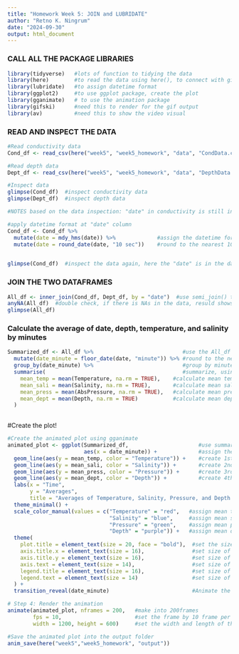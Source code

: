 ```yaml
---
title: "Homework Week 5: JOIN and LUBRIDATE"
author: "Retno K. Ningrum"
date: "2024-09-30"
output: html_document
---
```


### CALL ALL THE PACKAGE LIBRARIES 
```r
library(tidyverse)   #lots of function to tidying the data
library(here)        #to read the data using here(), to connect with github folder
library(lubridate)   #to assign datetime format
library(ggplot2)     #to use ggplot package, create the plot
library(gganimate)   # to use the animation package
library(gifski)      #need this to render for the gif output 
library(av)          #need this to show the video visual
```

### READ AND INSPECT THE DATA
```r
#Read conductivity data
Cond_df <- read_csv(here("week5", "week5_homework", "data", "CondData.csv"))

#Read depth data
Dept_df <- read_csv(here("week5", "week5_homework", "data", "DepthData.csv"))

#Inspect data
glimpse(Cond_df)  #inspect conductivity data
glimpse(Dept_df)  #inspect depth data

#NOTES based on the data inspection: "date" in conductivity is still in character, while in depth is already in datetime format. So we need to change the format "date" of cond_df into datetime

#apply datetime format at "date" column
Cond_df <- Cond_df %>%
  mutate(date = mdy_hms(date)) %>%             #assign the datetime format at "date" column
  mutate(date = round_date(date, "10 sec"))    #round to the nearest 10 seconds
  

glimpse(Cond_df)  #inspect the data again, here the "date" is in the datetime format. 
```

### JOIN THE TWO DATAFRAMES
```r
All_df <- inner_join(Cond_df, Dept_df, by = "date")  #use semi_join() to not join data with NAs
anyNA(All_df)  #double check, if there is NAs in the data, resuld shows "FALSE", meaning no NAs.
glimpse(All_df)
```
### Calculate the average of date, depth, temperature, and salinity by minutes
```r
Summarized_df <- All_df %>%                            #use the All_df to create new summarized_df
  mutate(date_minute = floor_date(date, "minute")) %>% #round to the nearest minutes, assign it to new column
  group_by(date_minute) %>%                            #group by minutes, using the new column "date_minute" 
  summarise(                                           #summarize, using summarise() function
    mean_temp = mean(Temperature, na.rm = TRUE),    #calculate mean temperature by following grouped column 
    mean_sali = mean(Salinity, na.rm = TRUE),       #calculate mean salinity by following grouped column
    mean_press = mean(AbsPressure, na.rm = TRUE),   #calculate mean pressure by following grouped column
    mean_dept = mean(Depth, na.rm = TRUE)           #calculate mean depth by following grouped column
  )
  
```

#Create the plot!
```r
#Create the animated plot using gganimate
animated_plot <- ggplot(Summarized_df,                      #use summarized_df, 
                        aes(x = date_minute)) +             #assign the x axis by date_minutes
  geom_line(aes(y = mean_temp, color = "Temperature")) +    #create 1st line as the mean temperature
  geom_line(aes(y = mean_sali, color = "Salinity")) +       #create 2nd line as mean salinity
  geom_line(aes(y = mean_press, color = "Pressure")) +      #create 3rd line as mean pressure
  geom_line(aes(y = mean_dept, color = "Depth")) +          #create 4th line as mean depth
  labs(x = "Time",                                                                    #label the x axis   
       y = "Averages",                                                                #label the y axis
       title = "Averages of Temperature, Salinity, Pressure, and Depth by Minute") +  #the title
  theme_minimal() +                                                                   #using minimal theme
  scale_color_manual(values = c("Temperature" = "red",   #assign mean temperature as red line
                                "Salinity" = "blue",     #assign mean salinity as blue line
                                "Pressure" = "green",    #assign mean pressure as green line
                                "Depth" = "purple")) +   #assign mean depth as purple line
  theme(
    plot.title = element_text(size = 20, face = "bold"),  #set the size at the title and bold the text
    axis.title.x = element_text(size = 16),               #set size of x axis
    axis.title.y = element_text(size = 16),               #set size of y axis
    axis.text = element_text(size = 14),                  #set size of axis text
    legend.title = element_text(size = 16),               #set size of legend title
    legend.text = element_text(size = 14)                 #set size of legend text
  ) +
  transition_reveal(date_minute)                          #Animate the plot over time using date_minute

# Step 4: Render the animation
animate(animated_plot, nframes = 200,   #make into 200frames
        fps = 10,                       #set the frame by 10 frame per seconds
        width = 1200, height = 600)     #set the width and length of the frames

#Save the animated plot into the output folder
anim_save(here("week5","week5_homework", "output"))
        
```

